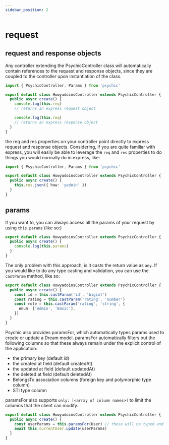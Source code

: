 ```yaml
---
sidebar_position: 2
---
```



# request

## request and response objects

Any controller extending the PsychicController class will automatically contain references to the request and response objects, since they are coupled to the controller upon instantiation of the class.

```ts
import { PsychicController, Params } from 'psychic'

export default class HowyadoinsController extends PsychicController {
  public async create() {
    console.log(this.req)
    // returns an express request object

    console.log(this.req)
    // returns an express response object
  }
}
```

the req and res properties on your controller point directly to express request and response objects. Considering, if you are quite familiar with express, you will easily be able to leverage the `req` and `res` properties to do things you would normally do in express, like:

```ts
import { PsychicController, Params } from 'psychic'

export default class HowyadoinsController extends PsychicController {
  public async create() {
    this.res.json({ how: 'yadoin' })
  }
}
```

## params

If you want to, you can always access all the params of your request by using `this.params` (like so:)

```ts
export default class HowyadoinsController extends PsychicController {
  public async create() {
    console.log(this.params)
  }
}
```

The only problem with this approach, is it casts the return value as `any`. If you would like to do any type casting and validation, you can use the `castParam` method, like so:

```ts
export default class HowyadoinsController extends PsychicController {
  public async create() {
    const id = this.castParam('id', 'bigint')
    const rating = this.castParam('rating', 'number')
    const role = this.castParam('rating', 'string', {
      enum: ['Admin', 'Basic'],
    })
  }
}
```

Psychic also provides paramsFor, which automatically types params used to create or update a Dream model. paramsFor automatically filters out the following columns so that these always remain under the explicit control of the application:

- the primary key (default id)
- the created at field (default createdAt)
- the updated at field (default updatedAt)
- the deleted at field (default deletedAt)
- BelongsTo association columns (foreign key and polymorphic type column)
- STI type column

paramsFor also supports `only: [<array of column names>]` to limit the columns that the client can modify.

```ts
export default class HowyadoinsController extends PsychicController {
  public async create() {
    const userParams = this.paramsFor(User) // these will be typed and validated
    await this.currentUser.update(userParams)
  }
}
```
